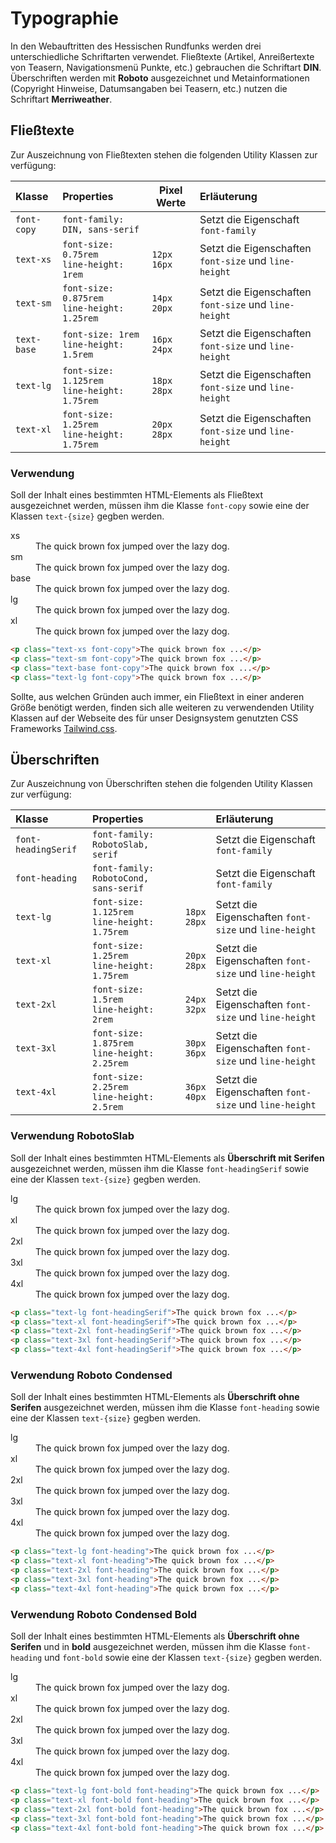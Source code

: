 
<Meta title="Dokumentation/Grundlegendes/Typographie" />

# Typographie

In den Webauftritten des Hessischen Rundfunks werden drei unterschiedliche Schriftarten verwendet. Fließtexte (Artikel, Anreißertexte von Teasern, Navigationsmenü Punkte, etc.) gebrauchen
die Schriftart **DIN**. Überschriften werden mit **Roboto** ausgezeichnet und Metainformationen (Copyright Hinweise, Datumsangaben bei Teasern, etc.) nutzen die Schriftart
**Merriweather**.

## Fließtexte

Zur Auszeichnung von Fließtexten stehen die folgenden Utility Klassen zur verfügung:

| Klasse      | Properties                                          | Pixel Werte        | Erläuterung                                           |
| :---------- | :-------------------------------------------------- | ------------------ | :---------------------------------------------------- |
| `font-copy` | `font-family: DIN, sans-serif`                      |                    | Setzt die Eigenschaft `font-family`                   |
| `text-xs`   | `font-size: 0.75rem` <br /> `line-height: 1rem`     | `12px`<br />`16px` | Setzt die Eigenschaften `font-size` und `line-height` |
| `text-sm`   | `font-size: 0.875rem` <br /> `line-height: 1.25rem` | `14px`<br />`20px` | Setzt die Eigenschaften `font-size` und `line-height` |
| `text-base` | `font-size: 1rem` <br /> `line-height: 1.5rem`      | `16px`<br />`24px` | Setzt die Eigenschaften `font-size` und `line-height` |
| `text-lg`   | `font-size: 1.125rem` <br /> `line-height: 1.75rem` | `18px`<br />`28px` | Setzt die Eigenschaften `font-size` und `line-height` |
| `text-xl`   | `font-size: 1.25rem` <br /> `line-height: 1.75rem`  | `20px`<br />`28px` | Setzt die Eigenschaften `font-size` und `line-height` |

### Verwendung

Soll der Inhalt eines bestimmten HTML-Elements als Fließtext ausgezeichnet werden, müssen ihm die Klasse `font-copy` sowie
eine der Klassen `text-{size}` gegben werden.

<div className="rounded-t-xl overflow-hidden bg-gradient-to-r from-purple-50 to-purple-100 p-10">
    <dl className="text-violet-600">
        <div className="flex items-start">
            <dt className="!m-0 w-16 shrink-0 text-sm text-violet-600 text-opacity-50 font-mono leading-3">
                xs
            </dt>
            <dd className="truncate text-xs font-copy">
                The quick brown fox jumped over the lazy dog.
            </dd>
        </div>
        <div className="mt-6 flex items-start">
            <dt className="!m-0 w-16 shrink-0 text-sm text-violet-600 text-opacity-50 font-mono leading-4">
                sm
            </dt>
            <dd className="truncate text-sm font-normal font-copy">
                The quick brown fox jumped over the lazy dog.
            </dd>
        </div>
        <div className="mt-6 flex items-start">
            <dt className="!m-0 w-16 shrink-0 text-sm text-violet-600 text-opacity-50 font-mono leading-5">
                base
            </dt>
            <dd className="truncate text-base font-normal font-copy">
                The quick brown fox jumped over the lazy dog.
            </dd>
        </div>
        <div className=" mt-6 flex items-start">
            <dt className="!m-0 w-16 shrink-0 text-sm text-violet-600 text-opacity-50 font-mono leading-6">
                lg
            </dt>
            <dd className="truncate text-lg font-normal font-copy">
                The quick brown fox jumped over the lazy dog.
            </dd>
        </div>
        <div className="mt-6 flex items-start">
            <dt className="!m-0 w-16 shrink-0 text-sm text-violet-600 text-opacity-50 font-mono leading-6">
                xl
            </dt>
            <dd className="truncate text-xl font-normal font-copy">
                The quick brown fox jumped over the lazy dog.
            </dd>
        </div>
    </dl>
</div>

```html
<p class="text-xs font-copy">The quick brown fox ...</p>
<p class="text-sm font-copy">The quick brown fox ...</p>
<p class="text-base font-copy">The quick brown fox ...</p>
<p class="text-lg font-copy">The quick brown fox ...</p>
```

Sollte, aus welchen Gründen auch immer, ein Fließtext in einer anderen Größe benötigt werden, finden sich alle weiteren zu verwendenden Utility Klassen
auf der Webseite des für unser Designsystem genutzten CSS Frameworks [Tailwind.css](https://tailwindcss.com/docs/font-size).

## Überschriften

Zur Auszeichnung von Überschriften stehen die folgenden Utility Klassen zur verfügung:

| Klasse              | Properties                                          |                    | Erläuterung                                           |
| :------------------ | :-------------------------------------------------- | ------------------ | :---------------------------------------------------- |
| `font-headingSerif` | `font-family: RobotoSlab, serif`                    |                    | Setzt die Eigenschaft `font-family`                   |
| `font-heading`      | `font-family: RobotoCond, sans-serif`               |                    | Setzt die Eigenschaft `font-family`                   |
| `text-lg`           | `font-size: 1.125rem` <br /> `line-height: 1.75rem` | `18px`<br />`28px` | Setzt die Eigenschaften `font-size` und `line-height` |
| `text-xl`           | `font-size: 1.25rem` <br /> `line-height: 1.75rem`  | `20px`<br />`28px` | Setzt die Eigenschaften `font-size` und `line-height` |
| `text-2xl`          | `font-size: 1.5rem` <br /> `line-height: 2rem`      | `24px`<br />`32px` | Setzt die Eigenschaften `font-size` und `line-height` |
| `text-3xl`          | `font-size: 1.875rem` <br /> `line-height: 2.25rem` | `30px`<br />`36px` | Setzt die Eigenschaften `font-size` und `line-height` |
| `text-4xl`          | `font-size: 2.25rem` <br /> `line-height: 2.5rem`   | `36px`<br />`40px` | Setzt die Eigenschaften `font-size` und `line-height` |

### Verwendung RobotoSlab

Soll der Inhalt eines bestimmten HTML-Elements als **Überschrift mit Serifen** ausgezeichnet werden, müssen ihm die Klasse `font-headingSerif` sowie
eine der Klassen `text-{size}` gegben werden.

<div className="rounded-xl overflow-hidden bg-gradient-to-r from-purple-50 to-purple-100 p-10">
    <dl className="text-violet-600">
        <div className="mt-6 flex items-start">
            <dt className="!m-0 w-16 shrink-0 text-sm text-violet-600 text-opacity-50 font-mono leading-5">
                lg
            </dt>
            <dd className="truncate text-lg font-normal font-headingSerif">
                The quick brown fox jumped over the lazy dog.
            </dd>
        </div>
        <div className="mt-6 flex items-start">
            <dt className="!m-0 w-16 shrink-0 text-sm text-violet-600 text-opacity-50 font-mono leading-5">
                xl
            </dt>
            <dd className="truncate text-xl font-normal font-headingSerif">
                The quick brown fox jumped over the lazy dog.
            </dd>
        </div>
        <div className=" mt-6 flex items-start">
            <dt className="!m-0 w-16 shrink-0 text-sm text-violet-600 text-opacity-50 font-mono leading-6">
                2xl
            </dt>
            <dd className="truncate text-2xl font-normal font-headingSerif">
                The quick brown fox jumped over the lazy dog.
            </dd>
        </div>
        <div className="mt-6 flex items-start">
            <dt className="!m-0 w-16 shrink-0 text-sm text-violet-600 text-opacity-50 font-mono leading-6">
                3xl
            </dt>
            <dd className="truncate text-3xl font-normal font-headingSerif">
                The quick brown fox jumped over the lazy dog.
            </dd>
        </div>
        <div className="mt-6 flex items-start">
            <dt className="!m-0 w-16 shrink-0 text-sm text-violet-600 text-opacity-50 font-mono leading-6">
                4xl
            </dt>
            <dd className="truncate text-4xl font-normal font-headingSerif">
                The quick brown fox jumped over the lazy dog.
            </dd>
        </div>
    </dl>
</div>

```html
<p class="text-lg font-headingSerif">The quick brown fox ...</p>
<p class="text-xl font-headingSerif">The quick brown fox ...</p>
<p class="text-2xl font-headingSerif">The quick brown fox ...</p>
<p class="text-3xl font-headingSerif">The quick brown fox ...</p>
<p class="text-4xl font-headingSerif">The quick brown fox ...</p>
```

### Verwendung Roboto Condensed

Soll der Inhalt eines bestimmten HTML-Elements als **Überschrift ohne Serifen** ausgezeichnet werden, müssen ihm die Klasse `font-heading` sowie
eine der Klassen `text-{size}` gegben werden.

<div className="rounded-xl overflow-hidden bg-gradient-to-r from-purple-50 to-purple-100 p-10">
    <dl className="text-violet-600">
        <div className="mt-6 flex items-start">
            <dt className="!m-0 w-16 shrink-0 text-sm text-violet-600 text-opacity-50 font-mono leading-5">
                lg
            </dt>
            <dd className="truncate text-lg font-heading">
                The quick brown fox jumped over the lazy dog.
            </dd>
        </div>
        <div className="mt-6 flex items-start">
            <dt className="!m-0 w-16 shrink-0 text-sm text-violet-600 text-opacity-50 font-mono leading-5">
                xl
            </dt>
            <dd className="truncate text-xl font-heading">
                The quick brown fox jumped over the lazy dog.
            </dd>
        </div>
        <div className=" mt-6 flex items-start">
            <dt className="!m-0 w-16 shrink-0 text-sm text-violet-600 text-opacity-50 font-mono leading-6">
                2xl
            </dt>
            <dd className="truncate text-2xl  font-heading">
                The quick brown fox jumped over the lazy dog.
            </dd>
        </div>
        <div className="mt-6 flex items-start">
            <dt className="!m-0 w-16 shrink-0 text-sm text-violet-600 text-opacity-50 font-mono leading-6">
                3xl
            </dt>
            <dd className="truncate text-3xl  font-heading">
                The quick brown fox jumped over the lazy dog.
            </dd>
        </div>
        <div className="mt-6 flex items-start">
            <dt className="!m-0 w-16 shrink-0 text-sm text-violet-600 text-opacity-50 font-mono leading-6">
                4xl
            </dt>
            <dd className="truncate text-4xl  font-heading">
                The quick brown fox jumped over the lazy dog.
            </dd>
        </div>
    </dl>
</div>

```html
<p class="text-lg font-heading">The quick brown fox ...</p>
<p class="text-xl font-heading">The quick brown fox ...</p>
<p class="text-2xl font-heading">The quick brown fox ...</p>
<p class="text-3xl font-heading">The quick brown fox ...</p>
<p class="text-4xl font-heading">The quick brown fox ...</p>
```

### Verwendung Roboto Condensed Bold

Soll der Inhalt eines bestimmten HTML-Elements als **Überschrift ohne Serifen** und in **bold** ausgezeichnet werden, müssen ihm die Klasse `font-heading` und `font-bold` sowie
eine der Klassen `text-{size}` gegben werden.

<div className="rounded-xl overflow-hidden bg-gradient-to-r from-purple-50 to-purple-100 p-10">
    <dl className="text-violet-600">
        <div className="mt-6 flex items-start">
            <dt className="!m-0 w-16 shrink-0 text-sm text-violet-600 text-opacity-50 font-mono leading-5">
                lg
            </dt>
            <dd className="truncate text-lg font-bold font-heading">
                The quick brown fox jumped over the lazy dog.
            </dd>
        </div>
        <div className="mt-6 flex items-start">
            <dt className="!m-0 w-16 shrink-0 text-sm text-violet-600 text-opacity-50 font-mono leading-5">
                xl
            </dt>
            <dd className="truncate text-xl font-bold font-heading">
                The quick brown fox jumped over the lazy dog.
            </dd>
        </div>
        <div className=" mt-6 flex items-start">
            <dt className="!m-0 w-16 shrink-0 text-sm text-violet-600 text-opacity-50 font-mono leading-6">
                2xl
            </dt>
            <dd className="truncate text-2xl font-bold font-heading">
                The quick brown fox jumped over the lazy dog.
            </dd>
        </div>
        <div className="mt-6 flex items-start">
            <dt className="!m-0 w-16 shrink-0 text-sm text-violet-600 text-opacity-50 font-mono leading-6">
                3xl
            </dt>
            <dd className="truncate text-3xl font-bold font-heading">
                The quick brown fox jumped over the lazy dog.
            </dd>
        </div>
        <div className="mt-6 flex items-start">
            <dt className="!m-0 w-16 shrink-0 text-sm text-violet-600 text-opacity-50 font-mono leading-6">
                4xl
            </dt>
            <dd className="truncate text-4xl font-bold font-heading">
                The quick brown fox jumped over the lazy dog.
            </dd>
        </div>
    </dl>
</div>

```html
<p class="text-lg font-bold font-heading">The quick brown fox ...</p>
<p class="text-xl font-bold font-heading">The quick brown fox ...</p>
<p class="text-2xl font-bold font-heading">The quick brown fox ...</p>
<p class="text-3xl font-bold font-heading">The quick brown fox ...</p>
<p class="text-4xl font-bold font-heading">The quick brown fox ...</p>
```

